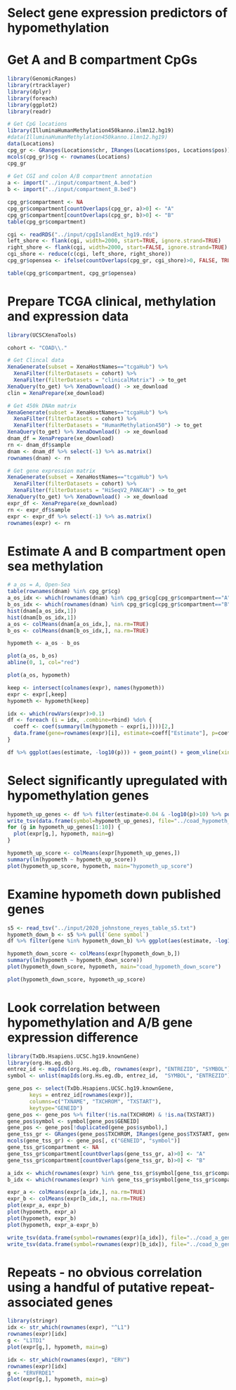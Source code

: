 # Select gene expression predictors of hypomethylation


# Get A and B compartment CpGs
```r
library(GenomicRanges)
library(rtracklayer)
library(dplyr)
library(foreach)
library(ggplot2)
library(readr)

# Get CpG locations
library(IlluminaHumanMethylation450kanno.ilmn12.hg19)
#data(IlluminaHumanMethylation450kanno.ilmn12.hg19)
data(Locations)
cpg_gr <- GRanges(Locations$chr, IRanges(Locations$pos, Locations$pos))
mcols(cpg_gr)$cg <- rownames(Locations)
cpg_gr
    
# Get CGI and colon A/B compartment annotation
a <- import("../input/compartment_A.bed")
b <- import("../input/compartment_B.bed")

cpg_gr$compartment <- NA
cpg_gr$compartment[countOverlaps(cpg_gr, a)>0] <- "A"
cpg_gr$compartment[countOverlaps(cpg_gr, b)>0] <- "B"
table(cpg_gr$compartment)

cgi <- readRDS("../input/cpgIslandExt_hg19.rds")
left_shore <- flank(cgi, width=2000, start=TRUE, ignore.strand=TRUE)
right_shore <- flank(cgi, width=2000, start=FALSE, ignore.strand=TRUE)
cgi_shore <- reduce(c(cgi, left_shore, right_shore))
cpg_gr$opensea <- ifelse(countOverlaps(cpg_gr, cgi_shore)>0, FALSE, TRUE)

table(cpg_gr$compartment, cpg_gr$opensea)

```


# Prepare TCGA clinical, methylation and expression data
```r
library(UCSCXenaTools)

cohort <- "COAD\\."

# Get Clincal data
XenaGenerate(subset = XenaHostNames=="tcgaHub") %>% 
  XenaFilter(filterDatasets = cohort) %>%
  XenaFilter(filterDatasets = "clinicalMatrix") -> to_get
XenaQuery(to_get) %>% XenaDownload() -> xe_download
clin = XenaPrepare(xe_download)

# Get 450k DNAm matrix
XenaGenerate(subset = XenaHostNames=="tcgaHub") %>% 
  XenaFilter(filterDatasets = cohort) %>%
  XenaFilter(filterDatasets = "HumanMethylation450") -> to_get
XenaQuery(to_get) %>% XenaDownload() -> xe_download
dnam_df = XenaPrepare(xe_download)
rn <- dnam_df$sample
dnam <- dnam_df %>% select(-1) %>% as.matrix()
rownames(dnam) <- rn

# Get gene expression matrix
XenaGenerate(subset = XenaHostNames=="tcgaHub") %>% 
  XenaFilter(filterDatasets = cohort) %>% 
  XenaFilter(filterDatasets = "HiSeqV2_PANCAN") -> to_get
XenaQuery(to_get) %>% XenaDownload() -> xe_download
expr_df <- XenaPrepare(xe_download)
rn <- expr_df$sample
expr <- expr_df %>% select(-1) %>% as.matrix()
rownames(expr) <- rn

```


# Estimate A and B compartment open sea methylation
```r
# a_os = A, Open-Sea
table(rownames(dnam) %in% cpg_gr$cg)
a_os_idx <- which(rownames(dnam) %in% cpg_gr$cg[cpg_gr$compartment=="A" & cpg_gr$opensea])
b_os_idx <- which(rownames(dnam) %in% cpg_gr$cg[cpg_gr$compartment=="B" & cpg_gr$opensea])
hist(dnam[a_os_idx,1])
hist(dnam[b_os_idx,1])
a_os <- colMeans(dnam[a_os_idx,], na.rm=TRUE)
b_os <- colMeans(dnam[b_os_idx,], na.rm=TRUE)

hypometh <- a_os - b_os

plot(a_os, b_os)
abline(0, 1, col="red")

plot(a_os, hypometh)
```


```r
keep <- intersect(colnames(expr), names(hypometh))
expr <- expr[,keep]
hypometh <- hypometh[keep]

idx <- which(rowVars(expr)>0.1)
df <- foreach (i = idx, .combine=rbind) %do% {
  coeff <- coef(summary(lm(hypometh ~ expr[i,])))[2,]
  data.frame(gene=rownames(expr)[i], estimate=coeff["Estimate"], p=coeff["Pr(>|t|)"])
}

df %>% ggplot(aes(estimate, -log10(p))) + geom_point() + geom_vline(xintercept = c(-0.04, 0.04), color="red") + geom_hline(yintercept = 10, color="red") + theme_bw()
```

# Select significantly upregulated with hypomethylation genes
```r
hypometh_up_genes <- df %>% filter(estimate>0.04 & -log10(p)>10) %>% pull(gene)
write_tsv(data.frame(symbol=hypometh_up_genes), file="../coad_hypometh_up_genes.txt", col_names=FALSE)
for (g in hypometh_up_genes[1:10]) {
  plot(expr[g,], hypometh, main=g)
}

hypometh_up_score <- colMeans(expr[hypometh_up_genes,])
summary(lm(hypometh ~ hypometh_up_score))
plot(hypometh_up_score, hypometh, main="hypometh_up_score")
```

# Examine hypometh down published genes
```r
s5 <- read_tsv("../input/2020_johnstone_reyes_table_s5.txt")
hypometh_down_b <- s5 %>% pull(`Gene symbol`)
df %>% filter(gene %in% hypometh_down_b) %>% ggplot(aes(estimate, -log10(p))) + geom_point()

hypometh_down_score <- colMeans(expr[hypometh_down_b,])
summary(lm(hypometh ~ hypometh_down_score))
plot(hypometh_down_score, hypometh, main="coad_hypometh_down_score")
```


```r
plot(hypometh_down_score, hypometh_up_score)
```


# Look correlation between hypomethylation and A/B gene expression difference

```r
library(TxDb.Hsapiens.UCSC.hg19.knownGene)
library(org.Hs.eg.db)
entrez_id <- mapIds(org.Hs.eg.db, rownames(expr), "ENTREZID", "SYMBOL")
symbol <- unlist(mapIds(org.Hs.eg.db, entrez_id,  "SYMBOL", "ENTREZID"))

gene_pos <- select(TxDb.Hsapiens.UCSC.hg19.knownGene, 
       keys = entrez_id[rownames(expr)], 
       columns=c("TXNAME", "TXCHROM", "TXSTART"), 
       keytype="GENEID")
gene_pos <- gene_pos %>% filter(!is.na(TXCHROM) & !is.na(TXSTART))
gene_pos$symbol <- symbol[gene_pos$GENEID]
gene_pos <- gene_pos[!duplicated(gene_pos$symbol),]
gene_tss_gr <- GRanges(gene_pos$TXCHROM, IRanges(gene_pos$TXSTART, gene_pos$TXSTART))
mcols(gene_tss_gr) <- gene_pos[, c("GENEID", "symbol")]
gene_tss_gr$compartment <- NA
gene_tss_gr$compartment[countOverlaps(gene_tss_gr, a)>0] <- "A"
gene_tss_gr$compartment[countOverlaps(gene_tss_gr, b)>0] <- "B"

a_idx <- which(rownames(expr) %in% gene_tss_gr$symbol[gene_tss_gr$compartment=="A"])
b_idx <- which(rownames(expr) %in% gene_tss_gr$symbol[gene_tss_gr$compartment=="B"])

expr_a <- colMeans(expr[a_idx,], na.rm=TRUE)
expr_b <- colMeans(expr[b_idx,], na.rm=TRUE)
plot(expr_a, expr_b)
plot(hypometh, expr_a)
plot(hypometh, expr_b)
plot(hypometh, expr_a-expr_b)

write_tsv(data.frame(symbol=rownames(expr)[a_idx]), file="../coad_a_genes.txt", col_names=FALSE)
write_tsv(data.frame(symbol=rownames(expr)[b_idx]), file="../coad_b_genes.txt", col_names=FALSE)

```


# Repeats - no obvious correlation using a handful of putative repeat-associated genes
```r
library(stringr)
idx <- str_which(rownames(expr), "^L1")
rownames(expr)[idx]
g <- "L1TD1"
plot(expr[g,], hypometh, main=g)

idx <- str_which(rownames(expr), "ERV")
rownames(expr)[idx]
g <- "ERVFRDE1"
plot(expr[g,], hypometh, main=g)
```


